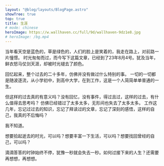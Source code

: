 ```yaml
---
layout: "@blog/layouts/BlogPage.astro"
showTree: true
top: true
title: 生涯
# mode: chinese
heroImage: https://w.wallhaven.cc/full/9d/wallhaven-9dz1e8.jpg
# heroImage: /bg.mp4
---
```


当年看天空是蓝色的，草是绿色的，人们的脸上是笑着的，我走在路上，对前路一片憧憬。
时光匆匆而过，而今写下这篇文章，已经到了23年8月4号。犹及当年，鲜衣怒马仗剑天涯，却被时光褪去了颜色。

回忆起来，整个过去的二十多年，仿佛并没有做过什么特别的事。
一切的一切都是随波逐流，从小学初中，到高中大学，在到工作，这是一个人简简单单普通的一生。

但这样的过去真的有意义吗？没有回忆，没有事件，得过且过，这样的过去，有什么值得去思考吗？
仿佛已经错过了太多太多，无形间也失去了太多太多。
工作这几年，忘记过过去的知识，忘记了拜读过的文章，忘记了深刻的感悟，这样的自己，我真的不后悔吗？

我不知道。

想要拾起逝去的时光，可以吗？想要丰富一下生活，可以吗？想要找回曾经的自己，可以吗？

滴滴答答的时钟始终不停，犹豫一秒就会失去一秒。如何过接下来的人生？还需要再想想，再想想。

